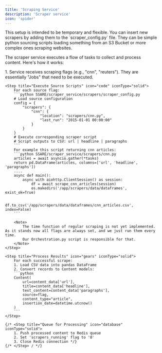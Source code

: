```yaml
---
title: 'Scraping Service'
description: 'Scraper service'
icon: 'spider'
---
```



<Note>
    This setup is intended to be temporary and flexible. You can insert new scrapers by adding them to the `scraper_config.py` file.
    They can be simple python sourcing scripts loading something from an S3 Bucket or more complex ones scraping websites.
</Note>



The scraper service executes a flow of tasks to collect and process content. Here's how it works:

<Steps>
    <Step title="Initialize Scraping Flow">
        1. Service receives scraping flags (e.g., "cnn", "reuters"). They are essentially "Jobs" that need to be executed.
    </Step>

    <Step title="Execute Source Scripts" icon="code" iconType="solid">
        For each source flag:
        ```python SSARE/scraper_service/scrapers/scraper_config.py
        # Load source configuration
        config = {
            "scrapers": {
                "cnn": {
                    "location": "scrapers/cnn.py",
                    "last_run": "2015-01-01 00:00:00"
                }
            }
        }
        # Execute corresponding scraper script
        # Script outputs to CSV: url | headline | paragraphs
        ```
        For example this script returning cnn articles:
        ```python SSARE/scraper_service/scrapers/cnn.py
        articles = await asyncio.gather(*tasks)
        return pd.DataFrame(articles, columns=['url', 'headline', 'paragraphs'])
        ....
        async def main():
            async with aiohttp.ClientSession() as session:
                df = await scrape_cnn_articles(session)
                os.makedirs('/app/scrapers/data/dataframes', exist_ok=True)

                df.to_csv('/app/scrapers/data/dataframes/cnn_articles.csv', index=False)
        ```

        <Note>
            The time function of regular scraping is not yet implemented. As it stands now all flags are always set, and we just run them every time.
            Our Orchestration.py script is responsible for that.
        </Note>
    </Step>

    <Step title="Process Results" icon="gears" iconType="solid">
        For each successful scrape:
        1. Load CSV data into pandas DataFrame
        2. Convert records to Content models:
        ```python
        Content(
            url=content_data['url'],
            title=content_data['headline'],
            text_content=content_data['paragraphs'],
            source=flag,
            content_type="article",
            insertion_date=datetime.utcnow()
        )
        ```
    </Step>

    {/* <Step title="Queue for Processing" icon="database" iconType="solid">
        1. Push processed content to Redis queue
        2. Set 'scrapers_running' flag to '0'
        3. Close Redis connection */}
    {/* </Step> / */}
</Steps>

<ScraperDev />

